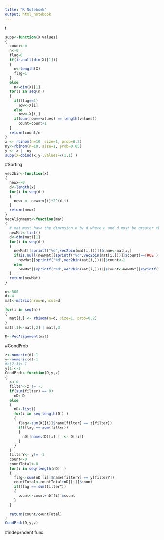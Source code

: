 ```yaml
---
title: "R Notebook"
output: html_notebook
---
```


t

```r
supp<-function(X,values)
{
  count<-0
  n<-0
  flag=0
  if(is.null(dim(X)[1]))
  {
    n<-length(X)
    flag=1
  }
  else
    n<-dim(X)[1]
  for(i in seq(n))
  {
    if(flag==1)
      row<-X[i]
    else
      row<-X[i,]
    if(sum(row==values) == length(values))
      count=count+1
  }
  return(count/n)
}
x <- rbinom(n=10, size=1, prob=0.2)
ny<-rbinom(n=10, size=1, prob=0.05)
y <- x |  ny
supp(X=cbind(x,y),values=c(1,1) )

```
#Sorting
```r

vec2bin<-function(x)
{
  newx<-0
  d<-length(x)
  for(i in seq(d))
  {
    newx <- newx+x[i]*2^(d-i)
  }
  return(newx)
}
VecAlignment<-function(mat)
{
  # mat must have the dimension n by d where n and d must be greater than 1.
  newMat<-list()
  d<-dim(mat)[1]
  for(i in seq(d))
  {
    newMat[[sprintf("%d",vec2bin(mat[i,]))]]$name<-mat[i,]
    if(is.null(newMat[[sprintf("%d",vec2bin(mat[i,]))]]$count)==TRUE )
      newMat[[sprintf("%d",vec2bin(mat[i,]))]]$count<-1
    else
      newMat[[sprintf("%d",vec2bin(mat[i,]))]]$count<-newMat[[sprintf("%d",vec2bin(mat[i,]))]]$count+1
  }
  return(newMat)
}

n<-500
d<-4
mat<-matrix(nrow=n,ncol=d)

for(i in seq(n))
{
  mat[i,] <- rbinom(n=d, size=1, prob=0.2)
}
mat[,1]<-mat[,2] | mat[,3]

D<-VecAlignment(mat)
```

#CondProb

```r
z<-numeric(d)-1
y<-numeric(d)-1
#z[2:3]<-1
y[1]<-1
CondProb<-function(D,y,z)
{
  p<-0
  filter<-z != -1
  if(sum(filter) == 0)
    nD<-D
  else
  {
    nD<-list()
    for(i in seq(length(D)) )
    {
      flag<-sum(D[[i]]$name[filter] == z[filter])
      if(flag == sum(filter))
      {
        nD[[names(D)[i] ]] <- D[[i]]
      }
    }
  }
  filterY<- y!= -1
  count<-0
  countTotal<-0
  for(i in seq(length(nD)) )
  {
    flag<-sum(nD[[i]]$name[filterY] == y[filterY])
    countTotal<-countTotal+nD[[i]]$count
    if(flag == sum(filterY))
    {
      count<-count+nD[[i]]$count
    }
  }
  
  return(count/countTotal)
}
CondProb(D,y,z)
```
#independent func
```r

```

